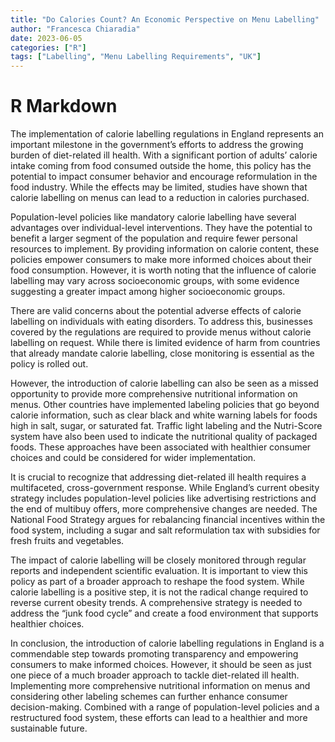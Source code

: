 ```yaml
---
title: "Do Calories Count? An Economic Perspective on Menu Labelling"
author: "Francesca Chiaradia"
date: 2023-06-05
categories: ["R"]
tags: ["Labelling", "Menu Labelling Requirements", "UK"]
---
```


# R Markdown

The implementation of calorie labelling regulations in England represents an important milestone in the government's efforts to address the growing burden of diet-related ill health. With a significant portion of adults' calorie intake coming from food consumed outside the home, this policy has the potential to impact consumer behavior and encourage reformulation in the food industry. While the effects may be limited, studies have shown that calorie labelling on menus can lead to a reduction in calories purchased.

Population-level policies like mandatory calorie labelling have several advantages over individual-level interventions. They have the potential to benefit a larger segment of the population and require fewer personal resources to implement. By providing information on calorie content, these policies empower consumers to make more informed choices about their food consumption. However, it is worth noting that the influence of calorie labelling may vary across socioeconomic groups, with some evidence suggesting a greater impact among higher socioeconomic groups.

There are valid concerns about the potential adverse effects of calorie labelling on individuals with eating disorders. To address this, businesses covered by the regulations are required to provide menus without calorie labelling on request. While there is limited evidence of harm from countries that already mandate calorie labelling, close monitoring is essential as the policy is rolled out.

However, the introduction of calorie labelling can also be seen as a missed opportunity to provide more comprehensive nutritional information on menus. Other countries have implemented labeling policies that go beyond calorie information, such as clear black and white warning labels for foods high in salt, sugar, or saturated fat. Traffic light labeling and the Nutri-Score system have also been used to indicate the nutritional quality of packaged foods. These approaches have been associated with healthier consumer choices and could be considered for wider implementation.

It is crucial to recognize that addressing diet-related ill health requires a multifaceted, cross-government response. While England's current obesity strategy includes population-level policies like advertising restrictions and the end of multibuy offers, more comprehensive changes are needed. The National Food Strategy argues for rebalancing financial incentives within the food system, including a sugar and salt reformulation tax with subsidies for fresh fruits and vegetables.

The impact of calorie labelling will be closely monitored through regular reports and independent scientific evaluation. It is important to view this policy as part of a broader approach to reshape the food system. While calorie labelling is a positive step, it is not the radical change required to reverse current obesity trends. A comprehensive strategy is needed to address the "junk food cycle" and create a food environment that supports healthier choices.

In conclusion, the introduction of calorie labelling regulations in England is a commendable step towards promoting transparency and empowering consumers to make informed choices. However, it should be seen as just one piece of a much broader approach to tackle diet-related ill health. Implementing more comprehensive nutritional information on menus and considering other labeling schemes can further enhance consumer decision-making. Combined with a range of population-level policies and a restructured food system, these efforts can lead to a healthier and more sustainable future.